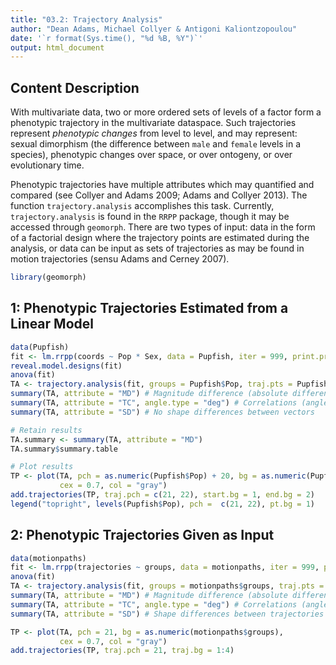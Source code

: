 ---
title: "03.2: Trajectory Analysis"
author: "Dean Adams, Michael Collyer & Antigoni Kaliontzopoulou"
date: '`r format(Sys.time(), "%d %B, %Y")`'
output: html_document
---

## **Content Description**

With multivariate data, two or more ordered sets of levels of a factor form a phenotypic trajectory in the multivariate dataspace. Such trajectories represent *phenotypic changes* from level to level, and may represent: sexual dimorphism (the difference between `male` and `female` levels in a species), phenotypic changes over space, or over ontogeny, or over evolutionary time.

Phenotypic trajectories have multiple attributes which may quantified and compared (see Collyer and Adams 2009; Adams and Collyer 2013). The function `trajectory.analysis` accomplishes this task. Currently, `trajectory.analysis` is found in the `RRPP` package, though it may be accessed through `geomorph`. There are two types of input: data in the form of a factorial design where the trajectory points are estimated during the analysis, or data can be input as sets of trajectories as may be found in motion trajectories (sensu Adams and Cerney 2007).

```{r eval=TRUE}
library(geomorph)
```

## **1: Phenotypic Trajectories Estimated from a Linear Model**

```{r eval=TRUE}
data(Pupfish)
fit <- lm.rrpp(coords ~ Pop * Sex, data = Pupfish, iter = 999, print.progress = FALSE)
reveal.model.designs(fit)
anova(fit)
TA <- trajectory.analysis(fit, groups = Pupfish$Pop, traj.pts = Pupfish$Sex)
summary(TA, attribute = "MD") # Magnitude difference (absolute difference between path distances)
summary(TA, attribute = "TC", angle.type = "deg") # Correlations (angles) between trajectories
summary(TA, attribute = "SD") # No shape differences between vectors

# Retain results
TA.summary <- summary(TA, attribute = "MD")
TA.summary$summary.table

# Plot results
TP <- plot(TA, pch = as.numeric(Pupfish$Pop) + 20, bg = as.numeric(Pupfish$Sex),
           cex = 0.7, col = "gray")
add.trajectories(TP, traj.pch = c(21, 22), start.bg = 1, end.bg = 2)
legend("topright", levels(Pupfish$Pop), pch =  c(21, 22), pt.bg = 1)

```

## **2: Phenotypic Trajectories Given as Input**
```{r eval=TRUE}
data(motionpaths)
fit <- lm.rrpp(trajectories ~ groups, data = motionpaths, iter = 999, print.progress = FALSE)
anova(fit)
TA <- trajectory.analysis(fit, groups = motionpaths$groups, traj.pts = 5)
summary(TA, attribute = "MD") # Magnitude difference (absolute difference between path distances)
summary(TA, attribute = "TC", angle.type = "deg") # Correlations (angles) between trajectories
summary(TA, attribute = "SD") # Shape differences between trajectories 

TP <- plot(TA, pch = 21, bg = as.numeric(motionpaths$groups),
           cex = 0.7, col = "gray")
add.trajectories(TP, traj.pch = 21, traj.bg = 1:4)
```
